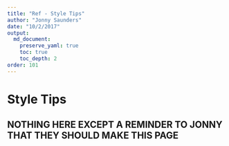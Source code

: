```yaml
---
title: "Ref - Style Tips"
author: "Jonny Saunders"
date: "10/2/2017"
output: 
  md_document:
    preserve_yaml: true
    toc: true
    toc_depth: 2
order: 101
---
```


# Style Tips

## NOTHING HERE EXCEPT A REMINDER TO JONNY THAT THEY SHOULD MAKE THIS PAGE
